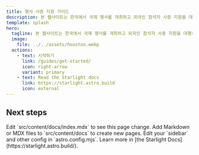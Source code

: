 ```yaml
---
title: 행사 사증 지원 가이드
description: 본 웹사이트는 한국에서 국제 행사를 개최하고 외국인 참석자 사증 지원을 대행사 등 도움 없이 직접 제공하고자 하는 담당자를 위한 정보를 제공합니다.
template: splash
hero:
  tagline: 본 웹사이트는 한국에서 국제 행사를 개최하고 외국인 참석자 사증 지원을 대행사 등 도움 없이 직접 제공하고자 하는 담당자를 위한 각종 정보를 제공합니다.
  image:
    file: ../../assets/houston.webp
  actions:
    - text: 시작하기
      link: /guides/get-started/
      icon: right-arrow
      variant: primary
    - text: Read the Starlight docs
      link: https://starlight.astro.build
      icon: external
---
```



## Next steps

<CardGrid stagger>
	<Card title="Update content" icon="pencil">
		Edit `src/content/docs/index.mdx` to see this page change.
	</Card>
	<Card title="Add new content" icon="add-document">
		Add Markdown or MDX files to `src/content/docs` to create new pages.
	</Card>
	<Card title="Configure your site" icon="setting">
		Edit your `sidebar` and other config in `astro.config.mjs`.
	</Card>
	<Card title="Read the docs" icon="open-book">
		Learn more in [the Starlight Docs](https://starlight.astro.build/).
	</Card>
</CardGrid>

